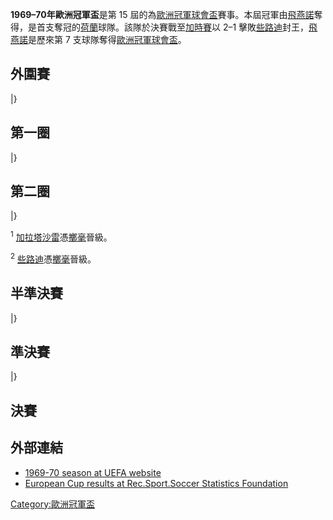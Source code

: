 {{NoteTA
|G1=football
|G2=uefa
}}
{{Infobox 國際足球賽事賽季
| tourney_name          = 歐洲冠軍盃
| year                  = 1969–70
| image                 = Scudo2009.jpg
| size                  = 300px
| caption               = 決賽於[[米蘭|米蘭]]的[[聖西路球場|聖西路球場]]舉行
| edition               = 15
| defending_champ_other = {{flagicon|ITA}} [[AC米蘭|AC米蘭]]
| dates                 = 1969年8月21日–1970年5月6日
| num_teams             = 33 隊
| associations          = 32
| champion_other        = {{flagicon|NED}} [[飛燕諾|飛燕諾]]
| count                 = 1
| second_other          = {{flagicon|SCO}} [[凱爾特人足球俱樂部|些路迪]]
| matches               = 63
| goals                 = 204
| attendance            = 
| top_scorer            = {{flagicon|ENG}} [[米克·鍾斯|米克·鍾斯]]（8 球）
| player                = 
| prevseason            = [[1968–69年歐洲冠軍盃|1968–69]]
| nextseason            = [[1970–71年歐洲冠軍盃|1970–71]]
}}

'''1969–70年歐洲冠軍盃'''是第 15 屆的為[[歐洲冠軍聯賽|歐洲冠軍球會盃]]賽事。本屆冠軍由[[飛燕諾|飛燕諾]]奪得，是首支奪冠的[[荷蘭|荷蘭]]球隊。該隊於決賽戰至[[加時賽|加時賽]]以 2–1 擊敗[[凱爾特人足球俱樂部|些路迪]]封王，[[飛燕諾|飛燕諾]]是歷來第 7 支球隊奪得[[歐洲冠軍聯賽|歐洲冠軍球會盃]]。

== 外圍賽 ==
{{TwoLegStart}}
{{TwoLegResult|[[圖爾庫TPS足球俱樂部|TPS杜古]]|FIN|0–5|'''[[KB哥本哈根|KB哥本哈根]]'''|DEN|0–1|0–4}}
|}

== 第一圈 ==
{{TwoLegStart}}
{{TwoLegResult|[[希伯尼安斯足球俱樂部|希伯尼恩斯]]|MLT|2–6|'''[[特納瓦斯巴達足球俱樂部|泰拿華斯巴達]]'''|TCH|2–2|0–4}}
{{TwoLegResult|'''[[加拉塔沙雷體育會足球隊|加拉塔沙雷]]'''|TUR|5–2|[[屈福特聯足球會|屈福特聯]]|IRL|2–0|3–2}}
{{TwoLegResult|[[UTA阿拉德足球會|阿拉德]]|ROU|var1=1965|1–10|'''[[華沙萊吉亞足球俱樂部|歷基亞]]'''|POL|1–2|0–8}}
{{TwoLegResult|[[拜仁慕尼黑足球俱樂部|拜仁慕尼黑]]|FRG|2–3|'''[[聖艾蒂安足球俱樂部|聖伊天]]'''|FRA|2–0|0–3}}
{{TwoLegResult|'''[[法蘭克福域多利亞足球會|柏林前進]]'''|GDR|3–1|[[帕納辛奈科斯足球俱樂部|彭拿典奈高斯]]|GRE|var2=old|2–0|1–1}}
{{TwoLegResult|'''[[貝爾格萊德紅星足球俱樂部|貝爾格萊德紅星]]'''|YUG|12–2|[[連菲特足球俱樂部|連菲特]]|NIR|8–0|4–2}}
{{TwoLegResult|'''[[AC米蘭|AC米蘭]]'''|ITA|8–0|[[貝根阿弗尼爾足球會|貝根阿弗尼爾]]|LUX|5–0|3–0}}
{{TwoLegResult|[[雷克雅未克足球俱樂部|雷克雅維克]]|ISL|2–16|'''[[飛燕諾|飛燕諾]]'''|NED|2–12|0–4}}
{{TwoLegResult|'''[[標准列日足球俱樂部|標準列治]]'''|BEL|4–1|[[KF地拉那|地拉那11月17日]]|ALB|var2=1946|3–0|1–1}}
{{TwoLegResult|[[尼科西亞奧林匹克|尼科西亞奧林比亞高斯]]|CYP|1–14|'''[[皇家馬德里足球俱樂部|皇家馬德里]]'''|ESP|var2=1945|0–8|1–6}}
{{TwoLegResult|'''[[列斯聯足球會|列斯聯]]'''|ENG|16–0|[[利恩足球會|利恩]]|NOR|10–0|6–0}}
{{TwoLegResult|[[索菲亞中央陸軍足球俱樂部|索菲亞中央陸軍]]|BUL|var1=1967|3–5|'''[[費倫斯華路士體育會|費倫斯華路士]]'''|HUN|var2=1957|2–1|1–4}}
{{TwoLegResult|[[巴塞爾足球俱樂部|巴素利]]|SUI|0–2|'''[[凱爾特人足球俱樂部|些路迪]]'''|SCO|0–0|0–2}}
{{TwoLegResult|'''[[里斯本與本菲卡體育俱樂部|賓菲加]]'''|POR|5–2|[[KB哥本哈根|KB哥本哈根]]|DEN|2–0|3–2}}
{{TwoLegResult|[[奧地利維也納足球會|奧地利維也納]]|AUT|2–5|'''[[基輔迪納摩足球俱樂部|基輔戴拿模]]'''|URS|1–2|1–3}}
{{TwoLegResult|'''[[佛羅倫薩足球俱樂部|費倫天拿]]'''|ITA|3–1|[[奧斯達足球會|奧斯達]]|SWE|1–0|2–1}}
|}

== 第二圈 ==
{{TwoLegStart}}
{{TwoLegResult|[[特納瓦斯巴達足球俱樂部|泰拿華斯巴達]]|TCH|1–1<sup>1</sup>|'''[[加拉塔沙雷體育會足球隊|加拉塔沙雷]]'''|TUR|1–0|0–1}}
{{TwoLegResult|'''[[華沙萊吉亞足球俱樂部|歷基亞]]'''|POL|3–1|[[聖艾蒂安足球俱樂部|聖伊天]]|FRA|2–1|1–0}}
{{TwoLegResult|'''[[法蘭克福域多利亞足球會|柏林前進]]'''|GDR|4–4{{agr}}|[[貝爾格萊德紅星足球俱樂部|貝爾格萊德紅星]]|YUG|2–1|2–3}}
{{TwoLegResult|[[AC米蘭|AC米蘭]]|ITA|1–2|'''[[飛燕諾|飛燕諾]]'''|NED|1–0|0–2}}
{{TwoLegResult|'''[[標准列日足球俱樂部|標準列治]]'''|BEL|4–2|[[皇家馬德里足球俱樂部|皇家馬德里]]|ESP|var2=1945|1–0|3–2}}
{{TwoLegResult|'''[[列斯聯足球會|列斯聯]]'''|ENG|6–0|[[費倫斯華路士體育會|費倫斯華路士]]|HUN|var2=1957|3–0|3–0}}
{{TwoLegResult|'''[[凱爾特人足球俱樂部|些路迪]]'''|SCO|3–3<sup>2</sup>|[[里斯本與本菲卡體育俱樂部|賓菲加]]|POR|3–0|0–3}}
{{TwoLegResult|[[基輔迪納摩足球俱樂部|基輔戴拿模]]|URS|1–2|'''[[佛羅倫薩足球俱樂部|費倫天拿]]'''|ITA|1–2|0–0}}
|}

<sup>1</sup> [[加拉塔沙雷體育會足球隊|加拉塔沙雷]]憑[[擲毫|擲毫]]晉級。

<sup>2</sup> [[凱爾特人足球俱樂部|些路迪]]憑[[擲毫|擲毫]]晉級。

== 半準決賽 ==
{{TwoLegStart}}
{{TwoLegResult|[[加拉塔沙雷體育會足球隊|加拉塔沙雷]]|TUR|1–3|'''[[華沙萊吉亞足球俱樂部|歷基亞]]'''|POL|1–1|0–2}}
{{TwoLegResult|[[法蘭克福域多利亞足球會|柏林前進]]|GDR|1–2|'''[[飛燕諾|飛燕諾]]'''|NED|1–0|0–2}}
{{TwoLegResult|[[標准列日足球俱樂部|標準列治]]|BEL|0–2|'''[[列斯聯足球會|列斯聯]]'''|ENG|0–1|0–1}}
{{TwoLegResult|'''[[凱爾特人足球俱樂部|些路迪]]'''|SCO|3–1|[[佛羅倫薩足球俱樂部|費倫天拿]]|ITA|3–0|0–1}}
|}

== 準決賽 ==
{{TwoLegStart}}
{{TwoLegResult|[[華沙萊吉亞足球俱樂部|歷基亞]]|POL|0–2|'''[[飛燕諾|飛燕諾]]'''|NED|0–0|0–2}}
{{TwoLegResult|[[列斯聯足球會|列斯聯]]|ENG|1–3|'''[[凱爾特人足球俱樂部|些路迪]]'''|SCO|0–1|1–2}}
|}

== 決賽 ==
{{main|1970年歐洲冠軍盃決賽}}

{{footballbox
|date = 1970年5月6日
|team1 = [[飛燕諾|飛燕諾]] {{flagicon|NED}}
|score = 2–1
|aet = yes
|report = [http://www.uefa.com/uefachampionsleague/season=1969/matches/round=966/match=62801/postmatch/lineups/index.html 報告]
|team2 = {{flagicon|SCO}} [[凱爾特人足球俱樂部|些路迪]]
|goals1 = 
|goals2 = 
|stadium = [[聖西路球場|聖西路球場]]，[[米蘭|米蘭]]
|attendance = 53,187
|referee = Concetto Lo Bello（[[意大利足球總會|意大利]]）
}}

== 外部連結 ==
*[http://www.uefa.com/uefachampionsleague/season=1969/matches/all/index.html 1969-70 season at UEFA website]{{Wayback|url=http://www.uefa.com/uefachampionsleague/season=1969/matches/all/index.html |date=20170216104842 }}
*[http://www.rsssf.com/ec/ecomp.html European Cup results at Rec.Sport.Soccer Statistics Foundation]{{Wayback|url=http://www.rsssf.com/ec/ecomp.html |date=20180116045414 }}

{{歐洲冠軍聯賽球季}}
{{國際俱樂部足球}}

[[Category:歐洲冠軍盃|Category:歐洲冠軍盃]]